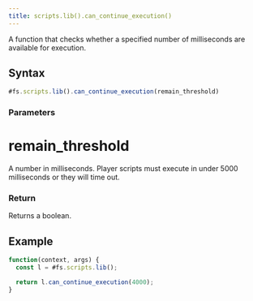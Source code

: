 ```yaml
---
title: scripts.lib().can_continue_execution()
---
```


A function that checks whether a specified number of milliseconds are available for execution.

## Syntax

```js
#fs.scripts.lib().can_continue_execution(remain_threshold)
```

### Parameters

# remain_threshold

A number in milliseconds. Player scripts must execute in under 5000 milliseconds or they will time out.

### Return

Returns a boolean.

## Example

```js
function(context, args) {
  const l = #fs.scripts.lib();

  return l.can_continue_execution(4000);
}
```
